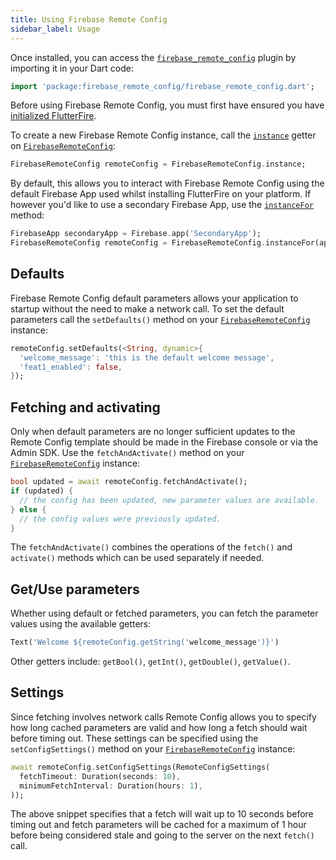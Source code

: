 ```yaml
---
title: Using Firebase Remote Config
sidebar_label: Usage
---
```


Once installed, you can access the [`firebase_remote_config`](!firebase_remote_config) plugin by importing
it in your Dart code:

```dart
import 'package:firebase_remote_config/firebase_remote_config.dart';
```

Before using Firebase Remote Config, you must first have ensured you have [initialized FlutterFire](../overview.mdx#initializing-flutterfire).

To create a new Firebase Remote Config instance, call the [`instance`](!firebase_remote_config.FirebaseRemoteConfig.instance)
getter on [`FirebaseRemoteConfig`](!firebase_remote_config.FirebaseRemoteConfig):

```dart
FirebaseRemoteConfig remoteConfig = FirebaseRemoteConfig.instance;
```

By default, this allows you to interact with Firebase Remote Config using the default Firebase App used whilst installing FlutterFire on your
platform. If however you'd like to use a secondary Firebase App, use the [`instanceFor`](!firebase_remote_config.FirebaseRemoteConfig.instanceFor) method:

```dart
FirebaseApp secondaryApp = Firebase.app('SecondaryApp');
FirebaseRemoteConfig remoteConfig = FirebaseRemoteConfig.instanceFor(app: secondaryApp);
```

## Defaults

Firebase Remote Config default parameters allows your application to startup without the need to make a
network call. To set the default parameters call the `setDefaults()` method on your [`FirebaseRemoteConfig`](!firebase_remote_config.FirebaseRemoteConfig) instance:

```dart
remoteConfig.setDefaults(<String, dynamic>{
  'welcome_message': 'this is the default welcome message',
  'feat1_enabled': false,
});
```

## Fetching and activating

Only when default parameters are no longer sufficient updates to the Remote Config template should be made
in the Firebase console or via the Admin SDK. Use the `fetchAndActivate()` method on your [`FirebaseRemoteConfig`](!firebase_remote_config.FirebaseRemoteConfig) instance:

```dart
bool updated = await remoteConfig.fetchAndActivate();
if (updated) {
  // the config has been updated, new parameter values are available.
} else {
  // the config values were previously updated.
}
```

The `fetchAndActivate()` combines the operations of the `fetch()` and `activate()` methods which can be used separately
if needed.

## Get/Use parameters

Whether using default or fetched parameters, you can fetch the parameter values using the available getters:

```dart
Text('Welcome ${remoteConfig.getString('welcome_message')}')
```

Other getters include: `getBool()`, `getInt()`, `getDouble()`, `getValue()`.

## Settings

Since fetching involves network calls Remote Config allows you to specify how long cached parameters are valid and
how long a fetch should wait before timing out. These settings can be specified using the `setConfigSettings()`
method on your [`FirebaseRemoteConfig`](!firebase_remote_config.FirebaseRemoteConfig) instance:

```dart
await remoteConfig.setConfigSettings(RemoteConfigSettings(
  fetchTimeout: Duration(seconds: 10),
  minimumFetchInterval: Duration(hours: 1),
));
```

The above snippet specifies that a fetch will wait up to 10 seconds before timing out and fetch parameters will be
cached for a maximum of 1 hour before being considered stale and going to the server on the next `fetch()` call.
